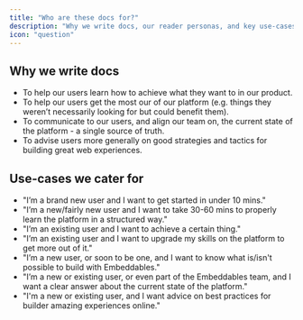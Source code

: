 ```yaml
---
title: "Who are these docs for?"
description: "Why we write docs, our reader personas, and key use-cases."
icon: "question"
---
```


## Why we write docs

- To help our users learn how to achieve what they want to in our product.
- To help our users get the most our of our platform (e.g. things they weren’t necessarily looking for but could benefit them).
- To communicate to our users, and align our team on, the current state of the platform - a single source of truth.
- To advise users more generally on good strategies and tactics for building great web experiences.

## Use-cases we cater for

- "I’m a brand new user and I want to get started in under 10 mins."
- "I’m a new/fairly new user and I want to take 30-60 mins to properly learn the platform in a structured way."
- "I’m an existing user and I want to achieve a certain thing."
- "I’m an existing user and I want to upgrade my skills on the platform to get more out of it."
- "I’m a new user, or soon to be one, and I want to know what is/isn't possible to build with Embeddables."
- "I’m a new or existing user, or even part of the Embeddables team, and I want a clear answer about the current state of the platform."
- "I'm a new or existing user, and I want advice on best practices for builder amazing experiences online."
